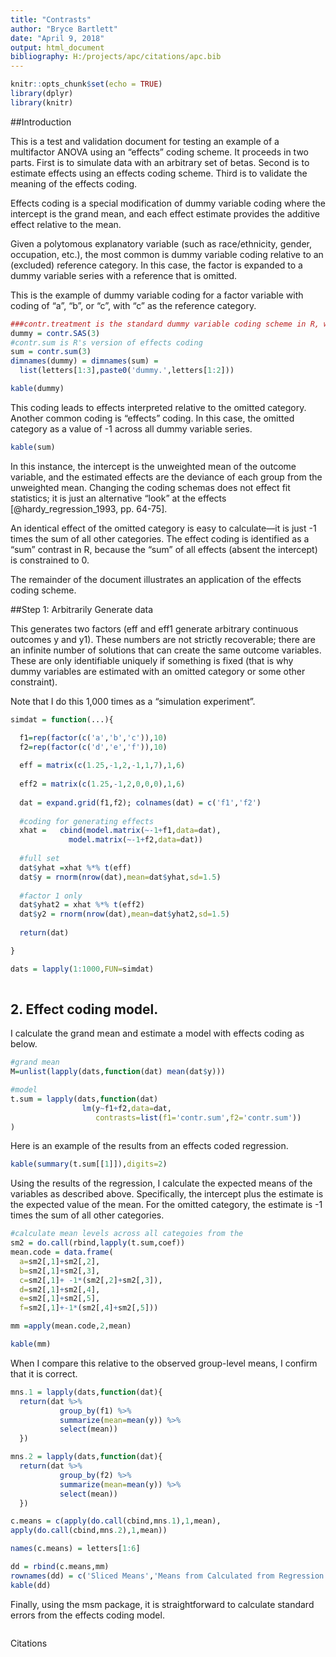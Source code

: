 ```yaml
---
title: "Contrasts"
author: "Bryce Bartlett"
date: "April 9, 2018"
output: html_document
bibliography: H:/projects/apc/citations/apc.bib
---
```


```r
knitr::opts_chunk$set(echo = TRUE)
library(dplyr)
library(knitr)
```

##Introduction

This is a test and validation document for testing an example of a multifactor ANOVA using an "effects" coding scheme. It proceeds in two parts. First is to simulate data with an arbitrary set of betas. Second is to estimate effects using an effects coding scheme. Third is to validate the meaning of the effects coding.

Effects coding is a special modification of dummy variable coding where the intercept is the grand mean, and each effect estimate provides the additive effect relative to the mean.

Given a polytomous explanatory variable (such as race/ethnicity, gender, occupation, etc.), the most common is dummy variable coding relative to an (excluded) reference category. In this case, the factor is expanded to a dummy variable series with a reference that is omitted.

This is the example of dummy variable coding for a factor variable with coding of "a", "b", or "c", with "c" as the reference category.

```r
###contr.treatment is the standard dummy variable coding scheme in R, which uses the first category as reference. contr.SAS is identical, but uses the last category as reference.
dummy = contr.SAS(3)
#contr.sum is R's version of effects coding
sum = contr.sum(3)
dimnames(dummy) = dimnames(sum) = 
  list(letters[1:3],paste0('dummy.',letters[1:2]))

kable(dummy)
```

This coding leads to effects interpreted relative to the omitted category. Another common coding is "effects" coding. In this case, the omitted category as a value of -1 across all dummy variable series.

```r
kable(sum)
```

In this instance, the intercept is the unweighted mean of the outcome variable, and the estimated effects are the deviance of each group from the unweighted mean. Changing the coding schemas does not effect fit statistics; it is just an alternative "look" at the effects [@hardy_regression_1993, pp. 64-75].

An identical effect of the omitted category is easy to calculate---it is just -1 times the sum of all other categories. The effect coding is identified as a "sum" contrast in R, because the "sum" of all effects (absent the intercept) is constrained to 0.

The remainder of the document illustrates an application of the effects coding scheme.

##Step 1: Arbitrarily Generate data

This generates two factors (eff and eff1 generate arbitrary continuous outcomes y and y1). These numbers are not strictly recoverable; there are an infinite number of solutions that can create the same outcome variables. These are only identifiable uniquely if something is fixed (that is why dummy variables are estimated with an omitted category or some other constraint).

Note that I do this 1,000 times as a "simulation experiment".

```r

simdat = function(...){

  f1=rep(factor(c('a','b','c')),10)
  f2=rep(factor(c('d','e','f')),10)
  
  eff = matrix(c(1.25,-1,2,-1,1,7),1,6)
  
  eff2 = matrix(c(1.25,-1,2,0,0,0),1,6)
  
  dat = expand.grid(f1,f2); colnames(dat) = c('f1','f2')
  
  #coding for generating effects
  xhat =   cbind(model.matrix(~-1+f1,data=dat),
             model.matrix(~-1+f2,data=dat))
  
  #full set
  dat$yhat =xhat %*% t(eff)
  dat$y = rnorm(nrow(dat),mean=dat$yhat,sd=1.5)
  
  #factor 1 only
  dat$yhat2 = xhat %*% t(eff2)
  dat$y2 = rnorm(nrow(dat),mean=dat$yhat2,sd=1.5)
  
  return(dat)

}  

dats = lapply(1:1000,FUN=simdat)
  
```

## 2. Effect coding model.

I calculate the grand mean and estimate a model with effects coding as below.

```r
#grand mean
M=unlist(lapply(dats,function(dat) mean(dat$y)))

#model
t.sum = lapply(dats,function(dat)
                lm(y~f1+f2,data=dat,
                   contrasts=list(f1='contr.sum',f2='contr.sum'))
)


```



Here is an example of the results from an effects coded regression.



```r

kable(summary(t.sum[[1]]),digits=2)

```


Using the results of the regression, I calculate the expected means of the variables as described above. Specifically, the intercept plus the estimate is the expected value of the mean. For the omitted category, the estimate is -1 times the sum of all other categories.


```r

#calculate mean levels across all categoies from the
sm2 = do.call(rbind,lapply(t.sum,coef))
mean.code = data.frame(
  a=sm2[,1]+sm2[,2],
  b=sm2[,1]+sm2[,3],
  c=sm2[,1]+ -1*(sm2[,2]+sm2[,3]),
  d=sm2[,1]+sm2[,4],
  e=sm2[,1]+sm2[,5],
  f=sm2[,1]+-1*(sm2[,4]+sm2[,5]))

mm =apply(mean.code,2,mean)

kable(mm)

```

When I compare this relative to the observed group-level means, I confirm that it is correct.


```r


mns.1 = lapply(dats,function(dat){
  return(dat %>% 
           group_by(f1) %>% 
           summarize(mean=mean(y)) %>%
           select(mean))
  })

mns.2 = lapply(dats,function(dat){
  return(dat %>% 
           group_by(f2) %>% 
           summarize(mean=mean(y)) %>%
           select(mean))
  })

c.means = c(apply(do.call(cbind,mns.1),1,mean),
apply(do.call(cbind,mns.2),1,mean))

names(c.means) = letters[1:6]

dd = rbind(c.means,mm)
rownames(dd) = c('Sliced Means','Means from Calculated from Regression')
kable(dd)
```

Finally, using the msm package, it is straightforward to calculate standard errors from the effects coding model.

```r

```


Citations









